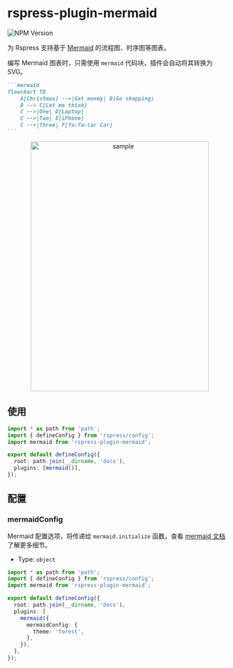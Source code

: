 # rspress-plugin-mermaid

![NPM Version](https://img.shields.io/npm/v/rspress-plugin-mermaid)


<SourceCode href="https://github.com/linbudu599/rspress-plugins/tree/main/packages/rspress-plugin-mermaid" />

为 Rspress 支持基于 [Mermaid](https://mermaid.js.org/#/) 的流程图、时序图等图表。

编写 Mermaid 图表时，只需使用 `mermaid` 代码块，插件会自动将其转换为 SVG。

````markdown
```mermaid
flowchart TD
    A[Christmas] -->|Get money| B(Go shopping)
    B --> C{Let me think}
    C -->|One| D[Laptop]
    C -->|Two| E[iPhone]
    C -->|Three| F[fa:fa-car Car]
```
````

<div align="center">
  <img
    src="https://raw.githubusercontent.com/linbudu599/rspress-plugins/main/packages/rspress-plugin-mermaid/image.png"
    alt="sample"
    width="400"
    height="560"
  />
</div>

## 使用

<PackageManagerTabs command="add rspress-plugin-mermaid -D" />

```ts
import * as path from 'path';
import { defineConfig } from 'rspress/config';
import mermaid from 'rspress-plugin-mermaid';

export default defineConfig({
  root: path.join(__dirname, 'docs'),
  plugins: [mermaid()],
});
```

## 配置

### mermaidConfig

Mermaid 配置选项，将传递给 `mermaid.initialize` 函数。查看 [mermaid 文档](https://mermaid.js.org/config/schema-docs/config.html) 了解更多细节。

- Type: `object`

```ts
import * as path from 'path';
import { defineConfig } from 'rspress/config';
import mermaid from 'rspress-plugin-mermaid';

export default defineConfig({
  root: path.join(__dirname, 'docs'),
  plugins: [
    mermaid({
      mermaidConfig: {
        theme: 'forest',
      },
    }),
  ],
});
```
